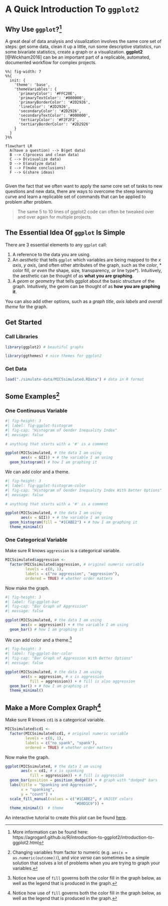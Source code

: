 # A Quick Introduction To `ggplot2`

## Why Use `ggplot`?[^moreinformation] 

A great deal of data analysis and visualization involves the same core set of steps:  get some data, clean it up a little, run some descriptive statistics, run some bivariate statistics, create a graph or a visualization. **ggplot2** [@Wickham2016] can be an important part of a replicable, automated, documented workflow for complex projects.

```mermaid
%%| fig-width: 7
%%{
  init: {
    'theme': 'base',
    'themeVariables': {
      'primaryColor': '#FFC20E',
      'primaryTextColor': '#000000',
      'primaryBorderColor': '#2D2926',
      'lineColor': '#2D2926',
      'secondaryColor': '#2D2926',
      'secondaryTextColor': '#000000',
      'tertiaryColor': '#F2F2F2',
      'tertiaryBorderColor': '#2D2926'
    }
  }
}%%

flowchart LR
  A(have a question) --> B(get data)
  B --> C(process and clean data) 
  C --> D(visualize data)
  D --> E(analyze data)
  E --> F(make conclusions)
  F --> G(share ideas)
  
```

Given the fact that we often want to apply the same core set of tasks to new questions and new data, there are ways to overcome the steep learning curve and learn a replicable set of commands that can be applied to problem after problem.

> The same 5 to 10 lines of ggplot2 code can often be tweaked over and over again for multiple projects.

## The Essential Idea Of `ggplot` Is Simple 

There are 3 essential elements to any `ggplot` call:

1. A reference to the data you are using.
2. An *aesthetic* that tells `ggplot` which variables are being mapped to the *x axis*, *y axis*, (and often other attributes of the graph, such as the *color*, * color fill*, or even the *shape*, *size*, *transparency*, or *line type*).  Intuitively, the aesthetic can be thought of as **what you are graphing**.
3. A *geom* or *geometry* that tells ggplot about the basic structure of the graph.  Intuitively, the geom can be thought of as **how you are graphing it**.

You can also add other options, such as a *graph title*, *axis labels* and *overall theme* for the graph.

## Get Started

### Call Libraries

```r

library(ggplot2) # beautiful graphs

library(ggthemes) # nice themes for ggplot2

```

### Get Data

```r

load("./simulate-data/MICSsimulated.RData") # data in R format

```

## Some Examples[^vartype]

### One Continuous Variable

```r
#| fig-height: 3
#| label: fig-ggplot-histogram
#| fig-cap: "Histogram of Gender Inequality Index"
#| message: false

# anything that starts with a '#' is a comment

ggplot(MICSsimulated, # the data I am using
       aes(x = GII)) + # the variable I am using
  geom_histogram() # how I am graphing it

```

[^vartype]: Changing variables from factor to numeric (e.g. `aes(x = as.numeric(outcome))`), and *vice versa* can sometimes be a simple solution that solves a lot of problems when you are trying to graph your variables.

We can add color and a theme.

```r
#| fig-height: 3
#| label: fig-ggplot-histogram-color
#| fig-cap: "Histogram of Gender Inequality Index With Better Options"
#| message: false

# anything that starts with a '#' is a comment

ggplot(MICSsimulated, # the data I am using
       aes(x = GII)) + # the variable I am using
  geom_histogram(fill = "#1CABE2") + # how I am graphing it
  theme_minimal()

```

### One Categorical Variable

Make sure R knows `aggression` is a categorical variable.

```r

MICSsimulated$aggression <- 
  factor(MICSsimulated$aggression, # original numeric variable
         levels = c(0, 1), 
         labels = c("no aggression", "aggression"), 
         ordered = TRUE) # whether order matters

```

Now make the graph.

```r
#| fig-height: 3
#| label: fig-ggplot-bar
#| fig-cap: "Bar Graph of Aggression"
#| message: false

ggplot(MICSsimulated, # the data I am using
       aes(x = aggression)) + # the variable I am using
  geom_bar() # how I am graphing it

```

We can add color and a theme.[^legend]

[^legend]: Notice how use of `fill` governs both the color fill in the graph below, as well as the legend that is produced in the graph. 

```r
#| fig-height: 3
#| label: fig-ggplot-bar-color
#| fig-cap: "Bar Graph of Aggression With Better Options"
#| message: false

ggplot(MICSsimulated, # the data I am using
       aes(x = aggression, # x is aggression
           fill = aggression)) + # fill is also aggression
  geom_bar() + # how I am graphing it
  theme_minimal()

```

## Make a More Complex Graph[^legend2]

[^legend2]: Notice how use of `fill` governs both the color fill in the graph below, as well as the legend that is produced in the graph. 

Make sure R knows `cd1` is a categorical variable.

```r

MICSsimulated$cd1 <- 
  factor(MICSsimulated$cd1, # original numeric variable
         levels = c(0, 1), 
         labels = c("no spank", "spank"), 
         ordered = TRUE) # whether order matters

```

Now make the graph.

```r

ggplot(MICSsimulated, # the data I am using
       aes(x = cd1, # x is spanking
           fill = aggression)) + # fill is aggression
  geom_bar(position = position_dodge()) + # graph with "dodged" bars
  labs(title = "Spanking and Aggression", 
       x = "spanking", 
       y = "count") +
  scale_fill_manual(values = c("#1CABE2", # UNICEF colors
                               "#D8D1C9")) +
  theme_minimal()  # theme

```

::: {.callout-tip collapse="false"}
An interactive tutorial to create this plot can be found [here](https://agrogan1.github.io/globalfamilies-flipbook/).
:::

[^moreinformation]: More information can be found here:  https://agrogan1.github.io/R/introduction-to-ggplot2/introduction-to-ggplot2.html


